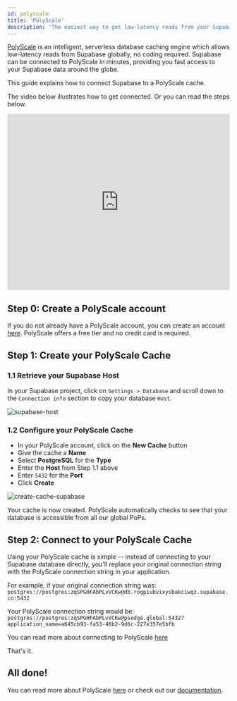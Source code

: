 ```yaml
---
id: polyscale
title: 'PolyScale'
description: 'The easiest way to get low-latency reads from your Supabase database for multi-region applications is by using PolyScale, a code-free global caching service.'
---
```


[PolyScale](https://polyscale.ai) is an intelligent, serverless database caching engine which allows low-latency reads from Supabase globally, no coding required. Supabase can be connected to PolyScale in minutes, providing you fast access to your Supabase data around the globe.

This guide explains how to connect Supabase to a PolyScale cache.

The video below illustrates how to get connected. Or you can read the steps below.

<div class="video-container">
  <iframe
    src="https://www.youtube.com/embed/ZQ8TG-A-CIw?rel=0"
    frameborder="0"
    allow="accelerometer; autoplay; encrypted-media; gyroscope; picture-in-picture; modestbranding; showinfo=0"
    allowfullscreen
    width="100%"
    height="400px"
  ></iframe>
</div>

## Step 0: Create a PolyScale account

If you do not already have a PolyScale account, you can create an account [here](https://app.polyscale.ai/signup). PolyScale offers a free tier and no credit card is required.

## Step 1: Create your PolyScale Cache

### 1.1 Retrieve your Supabase Host

In your Supabase project, click on `Settings > Database` and scroll down to the `Connection info` section to copy your database `Host`.

![supabase-host](/img/guides/integrations/polyscale/supabase-host.png)

### 1.2 Configure your PolyScale Cache

- In your PolyScale account, click on the **New Cache** button
- Give the cache a **Name**
- Select **PostgreSQL** for the **Type**
- Enter the **Host** from Step 1.1 above
- Enter `5432` for the **Port**
- Click **Create**

![create-cache-supabase](/img/guides/integrations/polyscale/create-cache-supabase-400.png)

Your cache is now created. PolyScale automatically checks to see that your database is accessible from all our global PoPs.

## Step 2: Connect to your PolyScale Cache

Using your PolyScale cache is simple -- instead of connecting to your Supabase database directly, you'll replace your original connection string with the PolyScale connection string in your application.

For example, if your original connection string was: `postgres://postgres:zqSPGHFAbPLvVCKw@db.rogpiubvixysbakciwqz.supabase.co:5432`

Your PolyScale connection string would be: `postgres://postgres:zqSPGHFAbPLvVCKw@psedge.global:5432?application_name=a645cb93-fa53-46b2-9d6c-227e357e5bfb`

You can read more about connecting to PolyScale [here](https://docs.polyscale.ai/connecting-to-polyscale#postgresql)

That's it.

## All done!

You can read more about PolyScale [here](https://www.polyscale.ai/) or check out our [documentation](https://docs.polyscale.ai/).
